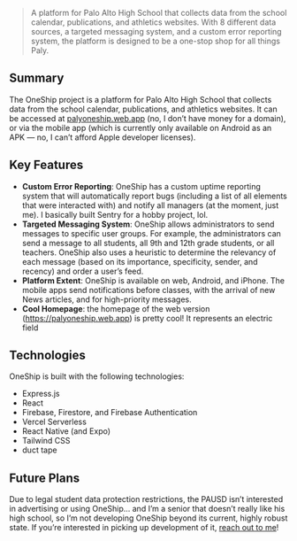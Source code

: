 >A platform for Palo Alto High School that collects data from the school calendar, publications, and athletics websites. With 8 different data sources, a targeted messaging system, and a custom error reporting system, the platform is designed to be a one-stop shop for all things Paly.
## Summary

The OneShip project is a platform for Palo Alto High School that collects data from the school calendar, publications, and athletics websites. It can be accessed at [palyoneship.web.app](https://palyoneship.web.app) (no, I don’t have money for a domain), or via the mobile app (which is currently only available on Android as an APK — no, I can’t afford Apple developer licenses).

## Key Features
- **Custom Error Reporting**: OneShip has a custom uptime reporting system that will automatically report bugs (including a list of all elements that were interacted with) and notify all managers (at the moment, just me). I basically built Sentry for a hobby project, lol.
- **Targeted Messaging System**: OneShip allows administrators to send messages to specific user groups. For example, the administrators can send a message to all students, all 9th and 12th grade students, or all teachers. OneShip also uses a heuristic to determine the relevancy of each message (based on its importance, specificity, sender, and recency) and order a user’s feed.
- **Platform Extent**: OneShip is available on web, Android, and iPhone. The mobile apps send notifications before classes, with the arrival of new News articles, and for high-priority messages.
- **Cool Homepage**: the homepage of the web version (https://palyoneship.web.app) is pretty cool! It represents an electric field 

## Technologies
OneShip is built with the following technologies:

- Express.js
- React
- Firebase, Firestore, and Firebase Authentication
- Vercel Serverless
- React Native (and Expo)
- Tailwind CSS
- duct tape

## Future Plans
Due to legal student data protection restrictions, the PAUSD isn’t interested in advertising or using OneShip… and I’m a senior that doesn’t really like his high school, so I’m not developing OneShip beyond its current, highly robust state. If you’re interested in picking up development of it, [reach out to me](/contact)!